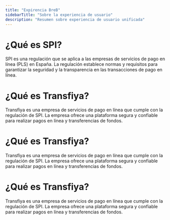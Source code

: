 ```yaml
---
title: "Expirencia BreB"
sidebarTitle: "Sobre la experiencia de usuario"
description: "Resumen sobre experiencia de usuario unificada"
---
```


# ¿Qué es SPI?

SPI es una regulación que se aplica a las empresas de servicios de pago en línea (PLS) en España. La regulación establece normas y requisitos para garantizar la seguridad y la transparencia en las transacciones de pago en línea.

# ¿Qué es Transfiya?

Transfiya es una empresa de servicios de pago en línea que cumple con la regulación de SPI. La empresa ofrece una plataforma segura y confiable para realizar pagos en línea y transferencias de fondos.

# ¿Qué es Transfiya?

Transfiya es una empresa de servicios de pago en línea que cumple con la regulación de SPI. La empresa ofrece una plataforma segura y confiable para realizar pagos en línea y transferencias de fondos.

# ¿Qué es Transfiya?

Transfiya es una empresa de servicios de pago en línea que cumple con la regulación de SPI. La empresa ofrece una plataforma segura y confiable para realizar pagos en línea y transferencias de fondos.
